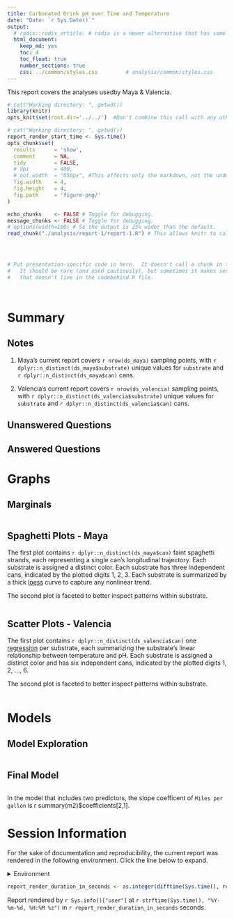 ```yaml
---
title: Carbonated Drink pH over Time and Temperature
date: "Date: `r Sys.Date()`"
output:
  # radix::radix_article: # radix is a newer alternative that has some advantages over `html_document`.
  html_document:
    keep_md: yes
    toc: 4
    toc_float: true
    number_sections: true
    css: ../common/styles.css         # analysis/common/styles.css
---
```


This report covers the analyses usedby Maya & Valencia.

<!--  Set the working directory to the repository's base directory; this assumes the report is nested inside of two directories.-->
```r
# cat("Working directory: ", getwd())
library(knitr)
opts_knit$set(root.dir='../../')  #Don't combine this call with any other chunk -especially one that uses file paths.
```

<!-- Set the report-wide options, and point to the external code file. -->
```r
# cat("Working directory: ", getwd())
report_render_start_time <- Sys.time()
opts_chunk$set(
  results      = 'show',
  comment      = NA,
  tidy         = FALSE,
  # dpi        = 400,
  # out.width  = "650px", #This affects only the markdown, not the underlying png file.  The height will be scaled appropriately.
  fig.width    = 4,
  fig.height   = 4,
  fig.path     = 'figure-png/'
)

echo_chunks    <- FALSE # Toggle for debugging.
message_chunks <- FALSE # Toggle for debugging.
# options(width=100) # So the output is 25% wider than the default.
read_chunk("./analysis/report-1/report-1.R") # This allows knitr to call chunks tagged in the underlying *.R file.
```

<!-- Load 'sourced' R files.  Suppress the output when loading sources. -->
```r
```

<!-- Load packages, or at least verify they're available on the local machine.  Suppress the output when loading packages. -->
```r
```

<!-- Load any global functions and variables declared in the R file.  Suppress the output. -->
```r
```

<!-- Declare any global functions specific to a Rmd output.  Suppress the output. -->
```r
# Put presentation-specific code in here.  It doesn't call a chunk in the codebehind file.
#   It should be rare (and used cautiously), but sometimes it makes sense to include code in Rmd
#   that doesn't live in the codebehind R file.
```

<!-- Load the datasets.   -->
```r
```

<!-- Tweak the datasets.   -->
```r
```

Summary {.tabset .tabset-fade .tabset-pills}
===========================================================================

Notes
---------------------------------------------------------------------------

1. Maya's current report covers `r nrow(ds_maya)` sampling points, with `r dplyr::n_distinct(ds_maya$substrate)` unique values for `substrate` and `r dplyr::n_distinct(ds_maya$can)` cans.

1. Valencia's current report covers `r nrow(ds_valencia)` sampling points, with `r dplyr::n_distinct(ds_valencia$substrate)` unique values for `substrate` and `r dplyr::n_distinct(ds_valencia$can)` cans.



Unanswered Questions
---------------------------------------------------------------------------

Answered Questions
---------------------------------------------------------------------------


Graphs
===========================================================================


Marginals
---------------------------------------------------------------------------

```r
```


Spaghetti Plots - Maya
---------------------------------------------------------------------------
The first plot contains `r dplyr::n_distinct(ds_maya$can)` faint spaghetti strands, each representing a single can's longitudinal trajectory.  Each substrate is assigned a distinct color.  Each substrate has three independent cans, indicated by the plotted digits 1, 2, 3.  Each substrate is summarized by a thick [loess](https://en.wikipedia.org/wiki/Local_regression) curve to capture any nonlinear trend.

The second plot is faceted to better inspect patterns within substrate.

```r
```

Scatter Plots - Valencia
---------------------------------------------------------------------------
The first plot contains `r dplyr::n_distinct(ds_valencia$can)` one [regression](https://en.wikipedia.org/wiki/General_linear_model) per substrate, each summarizing the substrate's linear relationship between temperature and pH.  Each substrate is assigned a distinct color and has six independent cans, indicated by the plotted digits 1, 2, ..., 6.

The second plot is faceted to better inspect patterns within substrate.

```r
```


Models
===========================================================================

Model Exploration
---------------------------------------------------------------------------
```r
```


Final Model
---------------------------------------------------------------------------

```r
```

In the model that includes two predictors, the slope coefficent of `Miles per gallon` is r summary(m2)$coefficients[2,1].


Session Information {#session-info}
===========================================================================

For the sake of documentation and reproducibility, the current report was rendered in the following environment.  Click the line below to expand.

<details>
  <summary>Environment <span class="glyphicon glyphicon-plus-sign"></span></summary>
```r
if( requireNamespace("devtools", quietly = TRUE) ) {
  devtools::session_info()
} else {
  sessionInfo()
}
```
</details>

```r
report_render_duration_in_seconds <- as.integer(difftime(Sys.time(), report_render_start_time, units="secs"))
```

Report rendered by `r Sys.info()["user"]` at `r strftime(Sys.time(), "%Y-%m-%d, %H:%M %z")` in `r report_render_duration_in_seconds` seconds.
